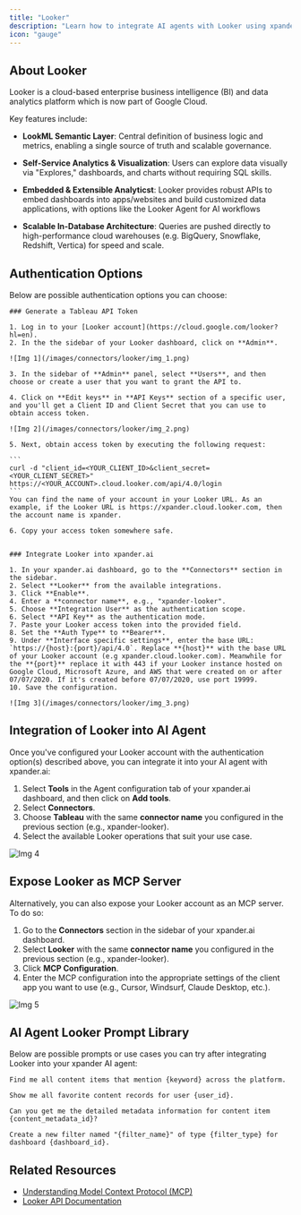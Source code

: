 ```yaml
---
title: "Looker"
description: "Learn how to integrate AI agents with Looker using xpander.ai. Create intelligent data workflows that enable AI agents to analyze Looker models, generate actionable insights, and trigger automated business decisions in real time."
icon: "gauge"
---
```


## About Looker

Looker is a cloud-based enterprise business intelligence (BI) and data analytics platform which is now part of Google Cloud.

Key features include:

- **LookML Semantic Layer**: Central definition of business logic and metrics, enabling a single source of truth and scalable governance.

- **Self-Service Analytics & Visualization**: Users can explore data visually via "Explores," dashboards, and charts without requiring SQL skills.

- **Embedded & Extensible Analyticst**: Looker provides robust APIs to embed dashboards into apps/websites and build customized data applications, with options like the Looker Agent for AI workflows 

- **Scalable In-Database Architecture**: Queries are pushed directly to high-performance cloud warehouses (e.g. BigQuery, Snowflake, Redshift, Vertica) for speed and scale.



## Authentication Options

Below are possible authentication options you can choose:

<Tabs>

  <Tab title="API Access">

    ### Generate a Tableau API Token

    1. Log in to your [Looker account](https://cloud.google.com/looker?hl=en). 
    2. In the the sidebar of your Looker dashboard, click on **Admin**.

    ![Img 1](/images/connectors/looker/img_1.png)

    3. In the sidebar of **Admin** panel, select **Users**, and then choose or create a user that you want to grant the API to.

    4. Click on **Edit keys** in **API Keys** section of a specific user, and you'll get a Client ID and Client Secret that you can use to obtain access token.

    ![Img 2](/images/connectors/looker/img_2.png)

    5. Next, obtain access token by executing the following request:

    ```
    curl -d "client_id=<YOUR_CLIENT_ID>&client_secret=<YOUR_CLIENT_SECRET>" https://<YOUR_ACCOUNT>.cloud.looker.com/api/4.0/login
    ```
    You can find the name of your account in your Looker URL. As an example, if the Looker URL is https://xpander.cloud.looker.com, then the account name is xpander.

    6. Copy your access token somewhere safe.


    ### Integrate Looker into xpander.ai

    1. In your xpander.ai dashboard, go to the **Connectors** section in the sidebar.  
    2. Select **Looker** from the available integrations.  
    3. Click **Enable**.  
    4. Enter a **connector name**, e.g., "xpander-looker". 
    5. Choose **Integration User** as the authentication scope.   
    6. Select **API Key** as the authentication mode.  
    7. Paste your Looker access token into the provided field.  
    8. Set the **Auth Type** to **Bearer**.  
    9. Under **Interface specific settings**, enter the base URL: `https://{host}:{port}/api/4.0`. Replace **{host}** with the base URL of your Looker account (e.g xpander.cloud.looker.com). Meanwhile for the **{port}** replace it with 443 if your Looker instance hosted on Google Cloud, Microsoft Azure, and AWS that were created on or after 07/07/2020. If it's created before 07/07/2020, use port 19999.
    10. Save the configuration.

    ![Img 3](/images/connectors/looker/img_3.png)

  </Tab>
</Tabs>

## Integration of Looker into AI Agent

Once you've configured your Looker account with the authentication option(s) described above, you can integrate it into your AI agent with xpander.ai:

1. Select **Tools** in the Agent configuration tab of your xpander.ai dashboard, and then  click on **Add tools**.  
2. Select **Connectors**.  
3. Choose **Tableau** with the same **connector name** you configured in the previous section (e.g., xpander-looker).  
4. Select the available Looker operations that suit your use case.  

![Img 4](/images/connectors/looker/img_4.png)

## Expose Looker as MCP Server

Alternatively, you can also expose your Looker account as an MCP server. To do so:

1. Go to the **Connectors** section in the sidebar of your xpander.ai dashboard.  
2. Select **Looker** with the same **connector name** you configured in the previous section (e.g., xpander-looker).  
3. Click **MCP Configuration**.  
4. Enter the MCP configuration into the appropriate settings of the client app you want to use (e.g., Cursor, Windsurf, Claude Desktop, etc.).

![Img 5](/images/connectors/looker/img_5.png)

## AI Agent Looker Prompt Library

Below are possible prompts or use cases you can try after integrating Looker into your xpander AI agent:

```
Find me all content items that mention {keyword} across the platform.
```

````
Show me all favorite content records for user {user_id}.

````

```
Can you get me the detailed metadata information for content item {content_metadata_id}?
```

```
Create a new filter named "{filter_name}" of type {filter_type} for dashboard {dashboard_id}.
```

## Related Resources

- [Understanding Model Context Protocol (MCP)](/docs/05-human-interfaces/04-mcp)
- [Looker API Documentation](https://cloud.google.com/looker/docs/reference/looker-api/latest)